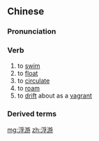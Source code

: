 {{also|浮遊}}
==Chinese==
{{zh-forms}}

===Pronunciation===
{{zh-pron
|m=fúyóu
|mn=phû-iû
|cat=v
}}

===Verb===
{{zh-verb}}

# to [[swim]]
# to [[float]]
# to [[circulate]]
# to [[roam]]
# to [[drift]] about as a [[vagrant]]

===Derived terms===
{{zh-der|浮游生物}}

[[mg:浮游]]
[[zh:浮游]]